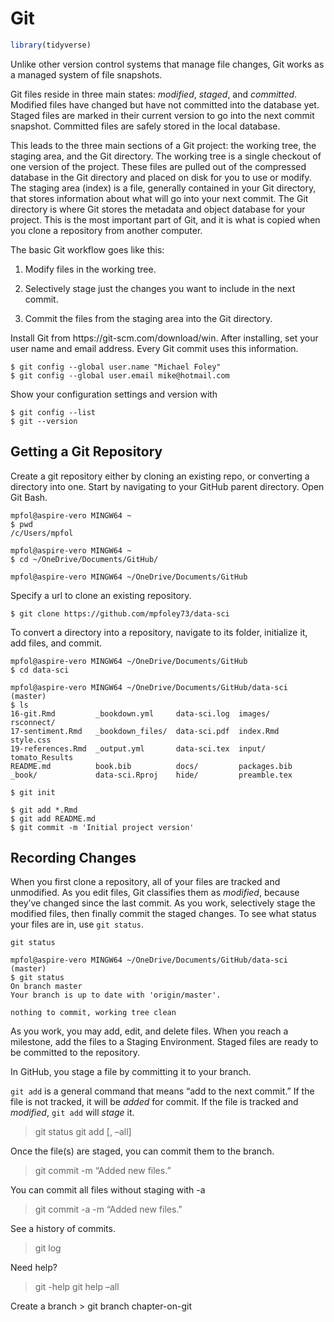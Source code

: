# Git

```r
library(tidyverse)
```

Unlike other version control systems that manage file changes, Git works as a managed system of file snapshots. 

Git files reside in three main states: *modified*, *staged*, and *committed*. Modified files have changed but have not committed into the database yet. Staged files are marked in their current version to go into the next commit snapshot. Committed files are safely stored in the local database.

This leads to the three main sections of a Git project: the working tree, the staging area, and the Git directory. The working tree is a single checkout of one version of the project. These files are pulled out of the compressed database in the Git directory and placed on disk for you to use or modify. The staging area (index) is a file, generally contained in your Git directory, that stores information about what will go into your next commit. The Git directory is where Git stores the metadata and object database for your project. This is the most important part of Git, and it is what is copied when you clone a repository from another computer.

The basic Git workflow goes like this:

1. Modify files in the working tree.

2. Selectively stage just the changes you want to include in the next commit.

3. Commit the files from the staging area into the Git directory.

Install Git from https://git-scm.com/download/win. After installing, set your user name and email address. Every Git commit uses this information.

```
$ git config --global user.name "Michael Foley"
$ git config --global user.email mike@hotmail.com
```

Show your configuration settings and version with 

```
$ git config --list
$ git --version
```

## Getting a Git Repository

Create a git repository either by cloning an existing repo, or converting a directory into one. Start by navigating to your GitHub parent directory. Open Git Bash.

```
mpfol@aspire-vero MINGW64 ~
$ pwd
/c/Users/mpfol

mpfol@aspire-vero MINGW64 ~
$ cd ~/OneDrive/Documents/GitHub/

mpfol@aspire-vero MINGW64 ~/OneDrive/Documents/GitHub
```

Specify a url to clone an existing repository.

```
$ git clone https://github.com/mpfoley73/data-sci
```

To convert a directory into a repository, navigate to its folder, initialize it, add files, and commit.

```
mpfol@aspire-vero MINGW64 ~/OneDrive/Documents/GitHub
$ cd data-sci

mpfol@aspire-vero MINGW64 ~/OneDrive/Documents/GitHub/data-sci (master)
$ ls
16-git.Rmd         _bookdown.yml     data-sci.log  images/       rsconnect/
17-sentiment.Rmd   _bookdown_files/  data-sci.pdf  index.Rmd     style.css
19-references.Rmd  _output.yml       data-sci.tex  input/        tomato_Results
README.md          book.bib          docs/         packages.bib
_book/             data-sci.Rproj    hide/         preamble.tex

$ git init

$ git add *.Rmd
$ git add README.md
$ git commit -m 'Initial project version'
```

## Recording Changes

When you first clone a repository, all of your files are tracked and unmodified. As you edit files, Git classifies them as *modified*, because they’ve changed since the last commit. As you work, selectively stage the modified files, then finally commit the staged changes. To see what status your files are in, use `git status`.

```
git status

mpfol@aspire-vero MINGW64 ~/OneDrive/Documents/GitHub/data-sci (master)
$ git status
On branch master
Your branch is up to date with 'origin/master'.

nothing to commit, working tree clean

```

As you work, you may add, edit, and delete files. When you reach a milestone, add the files to a Staging Environment. Staged files are ready to be committed to the repository. 

:::rmdnote
In GitHub, you stage a file by committing it to your branch.
:::


`git add` is a general command that means "add to the next commit." If the file is not tracked, it will be *added* for commit. If the file is tracked and *modified*, `git add` will *stage* it.

> git status
> git add [<filename>, --all]

Once the file(s) are staged, you can commit them to the branch. 

> git commit -m "Added new files."

You can commit all files without staging with -a

> git commit -a -m "Added new files."

See a history of commits.

> git log

Need help?

> git <command> -help
> git help --all

Create a branch
> git branch chapter-on-git

